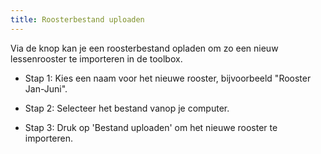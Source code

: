 ```yaml
---
title: Roosterbestand uploaden
---
```


Via de knop <LegacyAction img="pluscircle.png" text="Nieuw roosterbestand uploaden"/> kan je een roosterbestand opladen om zo een nieuw lessenrooster te importeren in de toolbox.


- Stap 1: Kies een naam voor het nieuwe rooster, bijvoorbeeld "Rooster Jan-Juni".

- Stap 2: Selecteer het bestand vanop je computer.

- Stap 3: Druk op 'Bestand uploaden' om het nieuwe rooster te importeren.

